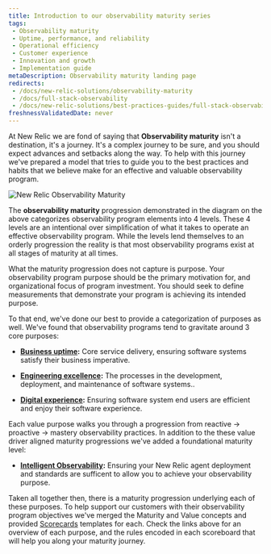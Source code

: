 ```yaml
---
title: Introduction to our observability maturity series
tags:
 - Observability maturity
 - Uptime, performance, and reliability
 - Operational efficiency
 - Customer experience
 - Innovation and growth
 - Implementation guide
metaDescription: Observability maturity landing page
redirects:
 - /docs/new-relic-solutions/observability-maturity
 - /docs/full-stack-observability
 - /docs/new-relic-solutions/best-practices-guides/full-stack-observability
freshnessValidatedDate: never
---
```


At New Relic we are fond of saying that <DNT>**Observability maturity**</DNT> isn't a destination, it's a journey. It's a complex journey to be sure, and you should expect advances and setbacks along the way. To help with this journey we've prepared a model that tries to guide you to the best practices and habits that we believe make for an effective and valuable observability program.

<img
 title="New Relic Observability Maturity"
 alt="New Relic Observability Maturity"
 src="/images/observability_maturity_progression.webp"
/>

The <DNT>**observability maturity**</DNT> progression demonstrated in the diagram on the above categorizes observability program elements into 4 levels. These 4 levels are an intentional over simplification of what it takes to operate an effective observability program. While the levels lend themselves to an orderly progression the reality is that most observability programs exist at all stages of maturity at all times.

What the maturity progression does not capture is purpose. Your observability program purpose should be the primary motivation for, and organizational focus of program investment. You should seek to define measurements that demonstrate your program is achieving its intended purpose.

To that end, we've done our best to provide a categorization of purposes as well. We've found that observability programs tend to gravitate around 3 core purposes:

* <DNT>**[Business uptime](/docs/new-relic-solutions/observability-maturity/business-uptime/introduction):**</DNT> Core service delivery, ensuring software systems satisfy their business imperative.

* <DNT>**[Engineering excellence](/docs/new-relic-solutions/observability-maturity/engineering-excellence/introduction):**</DNT> The processes in the development, deployment, and maintenance of software systems..

* <DNT>**[Digital experience](/docs/new-relic-solutions/observability-maturity/digital-experience/introduction):**</DNT> Ensuring software system end users are efficient and enjoy their software experience.

Each value purpose walks you through a progression from reactive -> proactive -> mastery observability practices. In addition to the these value driver aligned maturity progressions we've added a foundational maturity level:

* <DNT>**[Intelligent Observability](/docs/new-relic-solutions/observability-maturity/intelligent-observability/introduction):**</DNT> Ensuring your New Relic agent deployment and standards are sufficent to allow you to achieve your observability purpose.

Taken all together then, there is a maturity progression underlying each of these purposes. To help support our customers with their observability program objectives we've merged the Maturity and Value concepts and provided [Scorecards](/docs/service-architecture-intelligence/scorecards/getting-started/) templates for each. Check the links above for an overview of each purpose, and the rules encoded in each scoreboard that will help you along your maturity journey.  